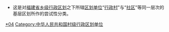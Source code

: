 * 这是对[[:Category:福建行政区划|福建省]][[乡级行政区|乡级行政区划]]之下所辖[[行政区划|区划单位]]“[[村|行政村]]"与“[[社区|社区]]"等同一层次的基层区划所作的尝试性分类。

[[Category:福建行政区划|*04]]
[[Category:中华人民共和国村级行政区划单位|Category:中华人民共和国村级行政区划单位]]